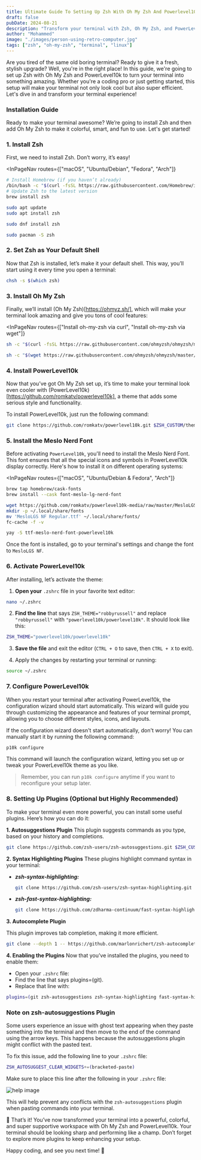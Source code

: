 ```yaml
---
title: Ultimate Guide To Setting Up Zsh With Oh My Zsh And Powerlevel10k For A Stunning Terminal
draft: false
pubDate: 2024-08-21
description: "Transform your terminal with Zsh, Oh My Zsh, and PowerLevel10k! This beginner-friendly guide walks you through the installation and setup process, adding style and efficiency to your command line experience."
author: "Mohammed"
image: "./images/person-using-retro-computer.jpg"
tags: ["zsh", "oh-my-zsh", "terminal", "linux"]
---
```



Are you tired of the same old boring terminal? Ready to give it a fresh, stylish upgrade? Well, you're in the right place! In this guide, we're going to set up Zsh with Oh My Zsh and PowerLevel10k to turn your terminal into something amazing. Whether you're a coding pro or just getting started, this setup will make your terminal not only look cool but also super efficient. Let's dive in and transform your terminal experience!

### Installation Guide

Ready to make your terminal awesome? We’re going to install Zsh and then add Oh My Zsh to make it colorful, smart, and fun to use. Let's get started!

### 1. Install Zsh

First, we need to install Zsh. Don’t worry, it’s easy!

<InPageNav
    routes={["macOS", "Ubuntu/Debian", "Fedora", "Arch"]}
>
```bash
# Install Homebrew (if you haven’t already)
/bin/bash -c "$(curl -fsSL https://raw.githubusercontent.com/Homebrew/install/HEAD/install.sh)"
# Update Zsh to the latest version
brew install zsh
```
```bash
sudo apt update
sudo apt install zsh
```

```bash
sudo dnf install zsh
```

```bash
sudo pacman -S zsh
```

</InPageNav>

### 2. Set Zsh as Your Default Shell

Now that Zsh is installed, let’s make it your default shell. This way, you’ll start using it every time you open a terminal:

```bash
chsh -s $(which zsh)
```

### 3. Install Oh My Zsh

Finally, we’ll install (Oh My Zsh)[https://ohmyz.sh/], which will make your terminal look amazing and give you tons of cool features:

<InPageNav
    routes={["Install oh-my-zsh via curl", "Install oh-my-zsh via wget"]}
>
```bash
sh -c "$(curl -fsSL https://raw.githubusercontent.com/ohmyzsh/ohmyzsh/master/tools/install.sh)"
```

```bash
sh -c "$(wget https://raw.githubusercontent.com/ohmyzsh/ohmyzsh/master/tools/install.sh -O -)"
```

</InPageNav>

### 4. Install PowerLevel10k

Now that you’ve got Oh My Zsh set up, it’s time to make your terminal look even cooler with (PowerLevel10k)[https://github.com/romkatv/powerlevel10k], a theme that adds some serious style and functionality.

To install PowerLevel10k, just run the following command:

```zsh
git clone https://github.com/romkatv/powerlevel10k.git $ZSH_CUSTOM/themes/powerlevel10k
```

### 5. Install the Meslo Nerd Font

Before activating `PowerLevel10k`, you'll need to install the Meslo Nerd Font. This font ensures that all the special icons and symbols in PowerLevel10k display correctly. Here's how to install it on different operating systems:

<InPageNav
    routes={["macOS", "Ubuntu/Debian & Fedora", "Arch"]}
>
```bash
brew tap homebrew/cask-fonts
brew install --cask font-meslo-lg-nerd-font
```

```bash
wget https://github.com/romkatv/powerlevel10k-media/raw/master/MesloLGS%20NF%20Regular.ttf
mkdir -p ~/.local/share/fonts
mv 'MesloLGS NF Regular.ttf' ~/.local/share/fonts/
fc-cache -f -v
```

```bash
yay -S ttf-meslo-nerd-font-powerlevel10k
```

</InPageNav>

Once the font is installed, go to your terminal's settings and change the font to `MesloLGS NF`.

### 6. Activate PowerLevel10k

After installing, let’s activate the theme:

1. **Open your** `.zshrc` file in your favorite text editor:

```zsh
nano ~/.zshrc
```

2. **Find the line** that says `ZSH_THEME="robbyrussell"` and replace `"robbyrussell"` with `"powerlevel10k/powerlevel10k"`. It should look like this:

```zsh
ZSH_THEME="powerlevel10k/powerlevel10k"
```

3. **Save the file** and exit the editor (`CTRL + O` to save, then `CTRL + X` to exit).

4. Apply the changes by restarting your terminal or running:

```zsh
source ~/.zshrc
```

### 7. Configure PowerLevel10k

When you restart your terminal after activating PowerLevel10k, the configuration wizard should start automatically. This wizard will guide you through customizing the appearance and features of your terminal prompt, allowing you to choose different styles, icons, and layouts.

If the configuration wizard doesn't start automatically, don't worry! You can manually start it by running the following command:

```zsh
p10k configure
```

This command will launch the configuration wizard, letting you set up or tweak your PowerLevel10k theme as you like.

> Remember, you can run `p10k configure` anytime if you want to reconfigure your setup later.

### 8. Setting Up Plugins (Optional but Highly Recommended)

To make your terminal even more powerful, you can install some useful plugins. Here’s how you can do it:

**1. Autosuggestions Plugin**
This plugin suggests commands as you type, based on your history and completions.

```zsh
git clone https://github.com/zsh-users/zsh-autosuggestions.git $ZSH_CUSTOM/plugins/zsh-autosuggestions
```

**2. Syntax Highlighting Plugins**
These plugins highlight command syntax in your terminal:

- **_zsh-syntax-highlighting:_**

  ```zsh
  git clone https://github.com/zsh-users/zsh-syntax-highlighting.git $ZSH_CUSTOM/plugins/zsh-syntax-highlighting
  ```

- **_zsh-fast-syntax-highlighting:_**
  ```zsh
  git clone https://github.com/zdharma-continuum/fast-syntax-highlighting.git ${ZSH_CUSTOM:-$HOME/.oh-my-zsh/custom}/plugins/fast-syntax-highlighting
  ```

**3. Autocomplete Plugin**

This plugin improves tab completion, making it more efficient.

```zsh
git clone --depth 1 -- https://github.com/marlonrichert/zsh-autocomplete.git $ZSH_CUSTOM/plugins/zsh-autocomplete
```

**4. Enabling the Plugins**
Now that you’ve installed the plugins, you need to enable them:

- Open your `.zshrc` file:
- Find the line that says plugins=(git).
- Replace that line with:

```zsh title=".zshrc"
plugins=(git zsh-autosuggestions zsh-syntax-highlighting fast-syntax-highlighting zsh-autocomplete)
```

### Note on zsh-autosuggestions Plugin

Some users experience an issue with ghost text appearing when they paste something into the terminal and then move to the end of the command using the arrow keys. This happens because the autosuggestions plugin might conflict with the pasted text.

To fix this issue, add the following line to your `.zshrc` file:

```zsh title=".zshrc"
ZSH_AUTOSUGGEST_CLEAR_WIDGETS+=(bracketed-paste)
```

Make sure to place this line after the following in your `.zshrc` file:

![help image](/images/blogs/oh-my-zsh.png)

This will help prevent any conflicts with the `zsh-autosuggestions` plugin when pasting commands into your terminal.

🎉 That’s it! You’ve now transformed your terminal into a powerful, colorful, and super supportive workspace with Oh My Zsh and PowerLevel10k. Your terminal should be looking sharp and performing like a champ. Don’t forget to explore more plugins to keep enhancing your setup.

Happy coding, and see you next time! 👋
